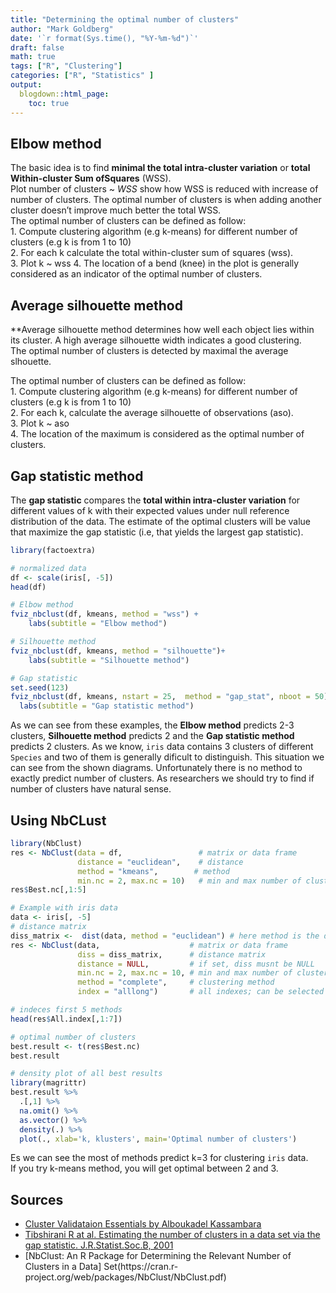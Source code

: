 ```yaml
---
title: "Determining the optimal number of clusters"
author: "Mark Goldberg"
date: '`r format(Sys.time(), "%Y-%m-%d")`'
draft: false
math: true
tags: ["R", "Clustering"]
categories: ["R", "Statistics" ]
output:
  blogdown::html_page:
    toc: true
---
```


## Elbow method
The basic idea is to find **minimal the total intra-cluster variation** or **total Within-cluster Sum ofSquares** (WSS).  
Plot number of clusters ~ *WSS* show how WSS is reduced with increase of number of clusters. The optimal number of clusters is when adding another cluster doesn't improve much better the total WSS.  
The optimal number of clusters can be defined as follow:  
1. Compute clustering algorithm (e.g k-means) for different number of clusters (e.g k is from 1 to 10)  
2. For each k calculate the total within-cluster sum of squares (wss).  
3. Plot k ~ wss
4. The location of a bend (knee) in the plot is generally considered as an indicator of the optimal number of clusters.  

## Average silhouette method
**Average silhouette method determines how well each object lies within its cluster. A high average silhouette width indicates a good clustering.  
The optimal number of clusters is detected by maximal the average slhouette.  

The optimal number of clusters can be defined as follow:  
1. Compute clustering algorithm (e.g k-means) for different number of clusters (e.g k is from 1 to 10)  
2. For each k, calculate the average silhouette of observations (aso).  
3. Plot k ~ aso  
4. The location of the maximum is considered as the optimal number of clusters.  

## Gap statistic method
The **gap statistic** compares the **total within intra-cluster variation** for different values of k with their expected values under null reference distribution of the data. The estimate of the optimal clusters will be value that maximize the gap statistic (i.e, that yields the largest gap statistic).  

```r
library(factoextra)

# normalized data
df <- scale(iris[, -5])
head(df)

# Elbow method
fviz_nbclust(df, kmeans, method = "wss") +
    labs(subtitle = "Elbow method")

# Silhouette method
fviz_nbclust(df, kmeans, method = "silhouette")+
    labs(subtitle = "Silhouette method")

# Gap statistic
set.seed(123)
fviz_nbclust(df, kmeans, nstart = 25,  method = "gap_stat", nboot = 50)+
  labs(subtitle = "Gap statistic method")
```
As we can see from these examples, the **Elbow method** predicts 2-3 clusters, **Silhouette method** predicts 2 and the **Gap statistic method** predicts 2 clusters. As we know, `iris` data contains 3 clusters of different `Species` and two of them is generally dificult to distinguish. This situation we can see from the shown diagrams. Unfortunately there is no method to exactly predict number of clusters. As researchers we should try to find if number of clusters have natural sense.  

## Using NbCLust
```r
library(NbClust)
res <- NbClust(data = df,                 # matrix or data frame
               distance = "euclidean",    # distance
               method = "kmeans",        # method
               min.nc = 2, max.nc = 10)   # min and max number of clusters to test
res$Best.nc[,1:5]
```
```r
# Example with iris data
data <- iris[, -5]
# distance matrix
diss_matrix <-  dist(data, method = "euclidean") # here method is the distance method
res <- NbClust(data,                    # matrix or data frame
               diss = diss_matrix,      # distance matrix
               distance = NULL,         # if set, diss musnt be NULL
               min.nc = 2, max.nc = 10, # min and max number of clusters to test
               method = "complete",     # clustering method
               index = "alllong")       # all indexes; can be selected
```
```r
# indeces first 5 methods
head(res$All.index[,1:7])

# optimal number of clusters
best.result <- t(res$Best.nc)
best.result

# density plot of all best results
library(magrittr)
best.result %>%
  .[,1] %>%
  na.omit() %>%
  as.vector() %>%
  density(.) %>% 
  plot(., xlab='k, klusters', main='Optimal number of clusters')
```

Es we can see the most of methods predict k=3 for clustering `iris` data.  
If you try k-means method, you will get optimal between 2 and 3.  


## Sources
* [Cluster Validataion Essentials by Alboukadel Kassambara](https://www.datanovia.com/en/lessons/determining-the-optimal-number-of-clusters-3-must-know-methods/)  
* [Tibshirani R at al. Estimating the number of clusters in a data set via the gap statistic. J.R.Statist.Soc.B, 2001](http://web.stanford.edu/~hastie/Papers/gap.pdf)  
* [NbClust: An R Package for Determining the Relevant Number of Clusters in a Data] Set(https://cran.r-project.org/web/packages/NbClust/NbClust.pdf)  
